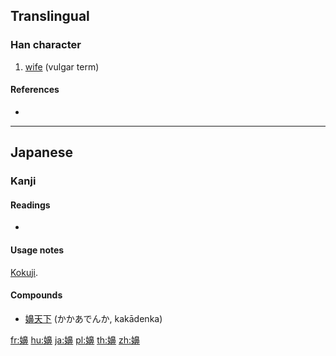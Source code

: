 ==Translingual==

===Han character===
{{Han char|rn=38|rad=女|as=14|sn=17|four=|canj=VHUL|ids=⿰女鼻}}

# {{context|Japanese|lang=mul}} [[wife]] (vulgar term)

====References====
* {{Han ref|kx=0273.171|dkj=06849|hdz=21087.081|uh=5B36|ud=23350}}

----

==Japanese==

===Kanji===
{{ja-kanji|grade=9|rs=女14}}

====Readings====
* {{ja-readings|kun=[[かか]] (kaka), [[かかう]] (kakau)}}

====Usage notes====
[[kokuji|Kokuji]].

====Compounds====
* [[嬶天下]] (かかあでんか, kakādenka)

[[fr:嬶]]
[[hu:嬶]]
[[ja:嬶]]
[[pl:嬶]]
[[th:嬶]]
[[zh:嬶]]